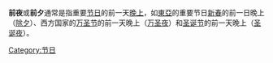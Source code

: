 '''前夜'''或'''前夕'''通常是指重要[[节日|节日]]的前一天[[晚上|晚上]]，如[[東亞|東亞]]的重要节日[[新春|新春]]的前一日晚上（[[除夕|除夕]]）、西方国家的[[万圣节|万圣节]]的前一天晚上（[[万圣夜|万圣夜]]）和[[圣诞节|圣诞节]]的前一天晚上（[[圣诞夜|圣诞夜]]）。

{{Standard-stub}}
[[Category:节日|Category:节日]]